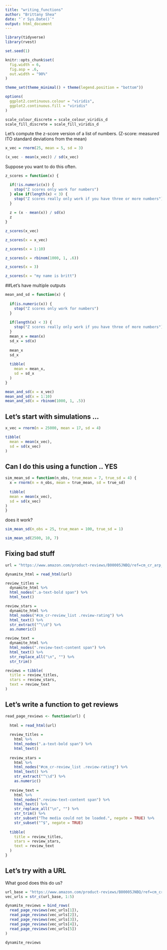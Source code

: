 ```yaml
---
title: "writing_functions"
author: "Brittany Shea"
date: "`r Sys.Date()`"
output: html_document
---
```


```r
library(tidyverse)
library(rvest)

set.seed(1)

knitr::opts_chunk$set(
  fig.width = 6,
  fig.asp = .6,
  out.width = "90%"
)

theme_set(theme_minimal() + theme(legend.position = "bottom"))

options(
  ggplot2.continuous.colour = "viridis",
  ggplot2.continuous.fill = "viridis"
)

scale_colour_discrete = scale_colour_viridis_d
scale_fill_discrete = scale_fill_viridis_d
```

Let's compute the z-score version of a list of numbers.
(Z-score: measured ITO standard deviations from the mean)
```r
x_vec = rnorm(25, mean = 5, sd = 3)

(x_vec - mean(x_vec)) / sd(x_vec)

```

Suppose you want to do this often.

```r
z_scores = function(x) {

  if(!is.numeric(x)) {
    stop("Z scores only work for numbers")
  } else if(length(x) < 3) {
    stop("Z scores really only work if you have three or more numbers")
  }
  
  z = (x - mean(x)) / sd(x)
  z
}

z_scores(x_vec)
```

```r
z_scores(x = x_vec)

z_scores(x = 1:10)

z_scores(x = rbinom(1000, 1, .6))

z_scores(x = 3)

z_scores(x = "my name is britt")
```

##Let's have multiple outputs
```r
mean_and_sd = function(x) {
  
  if(is.numeric(x)) {
    stop("Z scores only work for numbers")
  }
  
  if(length(x) < 3) {
    stop("Z scores really only work if you have three of more numbers")
  }
  mean_x = mean(x)
  sd_x = sd(x)
  
  mean_x
  sd_x
  
  tibble(
    mean = mean_x,
    sd = sd_x
  )
}

mean_and_sd(x = x_vec)
mean_and_sd(x = 1:10)
mean_and_sd(x = rbinom(1000, 1, .5))

```

## Let's start with simulations ...

```r
x_vec = rnorm(n = 25000, mean = 17, sd = 4)

tibble(
  mean = mean(x_vec),
  sd = sd(x_vec)
)
```

## Can I do this using a function .. YES

```r
sim_mean_sd = function(n_obs, true_mean = 7, true_sd = 4) {
  x = rnorm(n = n_obs, mean = true_mean, sd = true_sd)
  
  tibble(
  mean = mean(x_vec),
  sd = sd(x_vec)
)
}
```

does it work?
```r
sim_mean_sd(n_obs = 25, true_mean = 100, true_sd = 1)

sim_mean_sd(2500, 10, 7)
```

## Fixing bad stuff

```r
url = "https://www.amazon.com/product-reviews/B00005JNBQ/ref=cm_cr_arp_d_viewopt_rvwer?ie=UTF8&reviewerType=avp_only_reviews&sortBy=recent&pageNumber=1"

dynamite_html = read_html(url)

review_titles = 
  dynamite_html %>%
  html_nodes(".a-text-bold span") %>%
  html_text()

review_stars = 
  dynamite_html %>%
  html_nodes("#cm_cr-review_list .review-rating") %>%
  html_text() %>%
  str_extract("^\\d") %>%
  as.numeric()

review_text = 
  dynamite_html %>%
  html_nodes(".review-text-content span") %>%
  html_text() %>% 
  str_replace_all("\n", "") %>% 
  str_trim()

reviews = tibble(
  title = review_titles,
  stars = review_stars,
  text = review_text
)
```

## Let's write a function to get reviews

```r
read_page_reviews <- function(url) {
  
  html = read_html(url)
  
  review_titles = 
    html %>%
    html_nodes(".a-text-bold span") %>%
    html_text()
  
  review_stars = 
    html %>%
    html_nodes("#cm_cr-review_list .review-rating") %>%
    html_text() %>%
    str_extract("^\\d") %>%
    as.numeric()
  
  review_text = 
    html %>%
    html_nodes(".review-text-content span") %>%
    html_text() %>% 
    str_replace_all("\n", "") %>% 
    str_trim() %>% 
    str_subset("The media could not be loaded.", negate = TRUE) %>% 
    str_subset("^$", negate = TRUE)
  
  tibble(
    title = review_titles,
    stars = review_stars,
    text = review_text
  )
}

```
## Let's try with a URL

What good does this do us?

```r
url_base = "https://www.amazon.com/product-reviews/B00005JNBQ/ref=cm_cr_arp_d_viewopt_rvwer?ie=UTF8&reviewerType=avp_only_reviews&sortBy=recent&pageNumber="
vec_urls = str_c(url_base, 1:5)

dynamite_reviews = bind_rows(
  read_page_reviews(vec_urls[1]),
  read_page_reviews(vec_urls[2]),
  read_page_reviews(vec_urls[3]),
  read_page_reviews(vec_urls[4]),
  read_page_reviews(vec_urls[5])
)

dynamite_reviews
```


